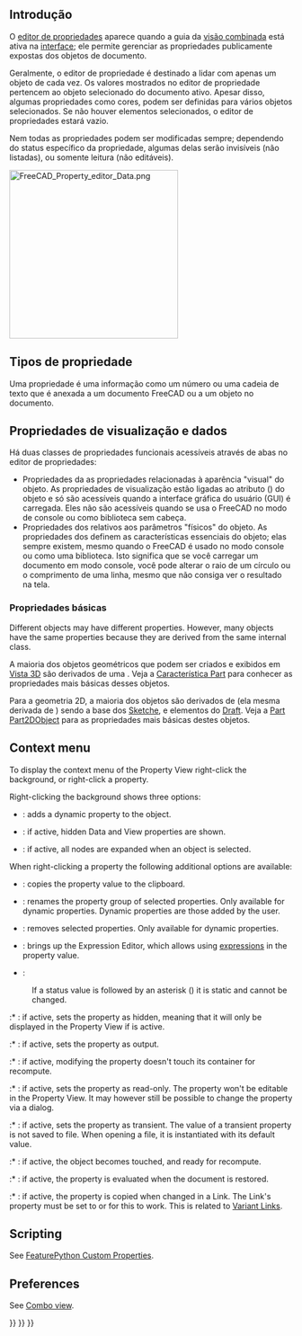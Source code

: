 <languages/>

{{Docnav
|[[Document_structure/pt-br|Estrutura do documento]]
|[[Workbenches/pt-br|Bancadas de trabalho]]
}}

{{TOCright}}

<span id="Introduction"></span>
== Introdução ==

<div class="mw-translate-fuzzy">
O  [[property editor/pt-br|editor de propriedades]] aparece quando a guia {{MenuCommand|Model}} da [[combo_view/pt-br|visão combinada]] está ativa na [[interface/pt-br|interface]]; ele permite gerenciar as propriedades publicamente expostas dos objetos de documento.
</div>

<div class="mw-translate-fuzzy">
Geralmente, o editor de propriedade é destinado a lidar com apenas um objeto de cada vez. Os valores mostrados no editor de propriedade pertencem ao objeto selecionado do documento ativo. Apesar disso, algumas propriedades como cores, podem ser definidas para vários objetos selecionados. Se não houver elementos selecionados, o editor de propriedades estará vazio.
</div>

<div class="mw-translate-fuzzy">
Nem todas as propriedades podem ser modificadas sempre; dependendo do status específico da propriedade, algumas delas serão invisíveis (não listadas), ou somente leitura (não editáveis).
</div>

[[File:FreeCAD_Property_editor_Data.png|300px]]
{{Caption|The Data properties of a [[Part_Box|Part Box]]}}

<span id="Property_types"></span>
==Tipos de propriedade==

<div class="mw-translate-fuzzy">
Uma propriedade é uma informação como um número ou uma cadeia de texto que é anexada a um documento FreeCAD ou a um objeto no documento.
</div>

{{Code|lang=text|code=
App::PropertyAngle
App::PropertyBool
App::PropertyDistance
App::PropertyFloat
App::PropertyInteger
App::PropertyLength
App::PropertyPlacement
App::PropertyString
App::PropertyVector
}}

<span id="View_and_Data_properties"></span>
== Propriedades de visualização e dados ==

<div class="mw-translate-fuzzy">
Há duas classes de propriedades funcionais acessíveis através de abas no editor de propriedades:
*Propriedades da {{MenuCommand|Vista}} as propriedades relacionadas à aparência "visual" do objeto. As propriedades de visualização estão ligadas ao atributo {{Emphasis|ViewProvider}}({{incode|ViewObject}}) do objeto e só são acessíveis quando a interface gráfica do usuário (GUI) é carregada. Eles não são acessíveis quando se usa o FreeCAD no modo de console ou como biblioteca sem cabeça.
*Propriedades dos {{MenuCommand|dados}} relativos aos parâmetros "físicos" do objeto. As propriedades dos {{MenuCommand|dados}}definem as características essenciais do objeto; elas sempre existem, mesmo quando o FreeCAD é usado no modo console ou como uma biblioteca. Isto significa que se você carregar um documento em modo console, você pode alterar o raio de um círculo ou o comprimento de uma linha, mesmo que não consiga ver o resultado na tela.
</div>

<span id="Basic_properties"></span>
<div class="mw-translate-fuzzy">
=== Propriedades básicas ===
</div>

Different objects may have different properties. However, many objects have the same properties because they are derived from the same internal class.

<div class="mw-translate-fuzzy">
A maioria dos objetos geométricos que podem ser criados e exibidos em [[3D view/pt-br|Vista 3D]] são derivados de uma {{incode|Parte::Característica}}. Veja a [[Part Feature/pt-br|Característica Part]] para conhecer as propriedades mais básicas desses objetos.
</div>

<div class="mw-translate-fuzzy">
Para a geometria 2D, a maioria dos objetos são derivados de {{incode|Part::Part2DObject}} (ela mesma derivada de {{incode|Part::Feature}}) sendo a base dos [[Sketch/pt-br|Sketche]], e elementos do  [[Draft Workbench/pt-br|Draft]]. Veja a [[Part Part2DObject/pt-br|Part Part2DObject]] para as propriedades mais básicas destes objetos.
</div>

== Context menu ==

To display the context menu of the Property View right-click the background, or right-click a property.

Right-clicking the background shows three options:

* {{MenuCommand|Add Property}}: adds a dynamic property to the object.

* {{MenuCommand|Show Hidden}}: if active, hidden Data and View properties are shown.

* {{MenuCommand|Auto-Expand}}: if active, all nodes are expanded when an object is selected.

When right-clicking a property the following additional options are available:

* {{MenuCommand|Copy}}: copies the property value to the clipboard.

* {{MenuCommand|Rename Property Group}}: renames the property group of selected properties. Only available for dynamic properties. Dynamic properties are those added by the user.

* {{MenuCommand|Remove Property}}: removes selected properties. Only available for dynamic properties.

* {{MenuCommand|Expression}}: brings up the Expression Editor, which allows using [[Expressions|expressions]] in the property value.

* {{MenuCommand|Status}}:

: If a status value is followed by an asterisk ({{MenuCommand|*}}) it is static and cannot be changed.

:* {{MenuCommand|Hidden}}: if active, sets the property as hidden, meaning that it will only be displayed in the Property View if {{MenuCommand|Show hidden}} is active.

:* {{MenuCommand|Output}}: if active, sets the property as output.

:* {{MenuCommand|NoRecompute}}: if active, modifying the property doesn't touch its container for recompute.

:* {{MenuCommand|ReadOnly}}: if active, sets the property as read-only. The property won't be editable in the Property View. It may however still be possible to change the property via a dialog.

:* {{MenuCommand|Transient}}: if active, sets the property as transient. The value of a transient property is not saved to file. When opening a file, it is instantiated with its default value.

:* {{MenuCommand|Touched}}: if active, the object becomes touched, and ready for recompute.

:* {{MenuCommand|EvalOnRestore}}: if active, the property is evaluated when the document is restored.

:* {{MenuCommand|CopyOnChange}}: if active, the property is copied when changed in a Link. The Link's {{PropertyData|Link Copy on Change}} property must be set to {{Value|Tracking}} or {{Value|Enabled}} for this to work. This is related to [https://forum.freecad.org/viewtopic.php?p=738833#p738833 Variant Links].

== Scripting ==

See [[FeaturePython_Custom_Properties|FeaturePython Custom Properties]].

== Preferences ==

See [[Combo_view#Preferences|Combo view]].


{{Docnav
|[[Document_structure/pt-br|Estrutura do documento]]
|[[Workbenches/pt-br|Bancadas de trabalho]]
}}

{{Interface_navi{{#translation:}}}}
{{Std_Base_navi{{#translation:}}}}
{{Userdocnavi{{#translation:}}}}
